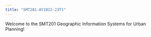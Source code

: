 ```yaml
---
title: "SMT201-AY2022-23T1"
---
```


Welcome to the SMT201 Geographic Information Systems for Urban Planning!
